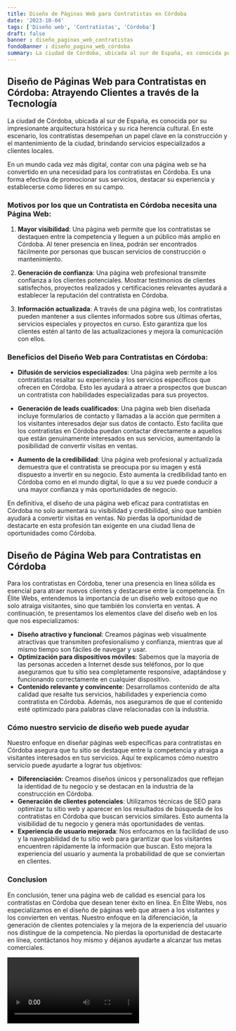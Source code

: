 ```yaml
---
title: Diseño de Páginas Web para Contratistas en Córdoba
date: '2023-10-04'
tags: ['Diseño web', 'Contratistas', 'Córdoba']
draft: false
banner : diseño_paginas_web_contratistas
fondoBanner : diseño_pagina_web_córdoba
summary: La ciudad de Córdoba, ubicada al sur de España, es conocida por su impresionante arquitectura histórica y su rica herencia cultural. En este escenario, los contratistas desempeñan un papel clave en la construcción y el mantenimiento de la ciudad, brindando servicios especializados a clientes locales.
---
```


## Diseño de Páginas Web para Contratistas en Córdoba: Atrayendo Clientes a través de la Tecnología

La ciudad de Córdoba, ubicada al sur de España, es conocida por su impresionante arquitectura histórica y su rica herencia cultural. En este escenario, los contratistas desempeñan un papel clave en la construcción y el mantenimiento de la ciudad, brindando servicios especializados a clientes locales.

En un mundo cada vez más digital, contar con una página web se ha convertido en una necesidad para los contratistas en Córdoba. Es una forma efectiva de promocionar sus servicios, destacar su experiencia y establecerse como líderes en su campo.

### Motivos por los que un Contratista en Córdoba necesita una Página Web:

1. **Mayor visibilidad**: Una página web permite que los contratistas se destaquen entre la competencia y lleguen a un público más amplio en Córdoba. Al tener presencia en línea, podrán ser encontrados fácilmente por personas que buscan servicios de construcción o mantenimiento.

2. **Generación de confianza**: Una página web profesional transmite confianza a los clientes potenciales. Mostrar testimonios de clientes satisfechos, proyectos realizados y certificaciones relevantes ayudará a establecer la reputación del contratista en Córdoba.

3. **Información actualizada**: A través de una página web, los contratistas pueden mantener a sus clientes informados sobre sus últimas ofertas, servicios especiales y proyectos en curso. Esto garantiza que los clientes estén al tanto de las actualizaciones y mejora la comunicación con ellos.

### Beneficios del Diseño Web para Contratistas en Córdoba:

- **Difusión de servicios especializados**: Una página web permite a los contratistas resaltar su experiencia y los servicios específicos que ofrecen en Córdoba. Esto les ayudará a atraer a prospectos que buscan un contratista con habilidades especializadas para sus proyectos.

- **Generación de leads cualificados**: Una página web bien diseñada incluye formularios de contacto y llamadas a la acción que permiten a los visitantes interesados dejar sus datos de contacto. Esto facilita que los contratistas en Córdoba puedan contactar directamente a aquellos que están genuinamente interesados en sus servicios, aumentando la posibilidad de convertir visitas en ventas.

- **Aumento de la credibilidad**: Una página web profesional y actualizada demuestra que el contratista se preocupa por su imagen y está dispuesto a invertir en su negocio. Esto aumenta la credibilidad tanto en Córdoba como en el mundo digital, lo que a su vez puede conducir a una mayor confianza y más oportunidades de negocio.

En definitiva, el diseño de una página web eficaz para contratistas en Córdoba no solo aumentará su visibilidad y credibilidad, sino que también ayudará a convertir visitas en ventas. No pierdas la oportunidad de destacarte en esta profesión tan exigente en una ciudad llena de oportunidades como Córdoba.

<GifSeo />

<Cta />

## Diseño de Página Web para Contratistas en Córdoba

Para los contratistas en Córdoba, tener una presencia en línea sólida es esencial para atraer nuevos clientes y destacarse entre la competencia. En Élite Webs, entendemos la importancia de un diseño web exitoso que no solo atraiga visitantes, sino que también los convierta en ventas. A continuación, te presentamos los elementos clave del diseño web en los que nos especializamos:

- **Diseño atractivo y funcional**: Creamos páginas web visualmente atractivas que transmiten profesionalismo y confianza, mientras que al mismo tiempo son fáciles de navegar y usar.
- **Optimización para dispositivos móviles**: Sabemos que la mayoría de las personas acceden a Internet desde sus teléfonos, por lo que aseguramos que tu sitio sea completamente responsive, adaptándose y funcionando correctamente en cualquier dispositivo.
- **Contenido relevante y convincente**: Desarrollamos contenido de alta calidad que resalte tus servicios, habilidades y experiencia como contratista en Córdoba. Además, nos aseguramos de que el contenido esté optimizado para palabras clave relacionadas con la industria.

### Cómo nuestro servicio de diseño web puede ayudar

Nuestro enfoque en diseñar páginas web específicas para contratistas en Córdoba asegura que tu sitio se destaque entre la competencia y atraiga a visitantes interesados en tus servicios. Aquí te explicamos cómo nuestro servicio puede ayudarte a lograr tus objetivos:

- **Diferenciación**: Creamos diseños únicos y personalizados que reflejan la identidad de tu negocio y se destacan en la industria de la construcción en Córdoba.
- **Generación de clientes potenciales**: Utilizamos técnicas de SEO para optimizar tu sitio web y aparecer en los resultados de búsqueda de los contratistas en Córdoba que buscan servicios similares. Esto aumenta la visibilidad de tu negocio y genera más oportunidades de ventas.
- **Experiencia de usuario mejorada**: Nos enfocamos en la facilidad de uso y la navegabilidad de tu sitio web para garantizar que los visitantes encuentren rápidamente la información que buscan. Esto mejora la experiencia del usuario y aumenta la probabilidad de que se conviertan en clientes.

### Conclusion

En conclusión, tener una página web de calidad es esencial para los contratistas en Córdoba que desean tener éxito en línea. En Élite Webs, nos especializamos en el diseño de páginas web que atraen a los visitantes y los convierten en ventas. Nuestro enfoque en la diferenciación, la generación de clientes potenciales y la mejora de la experiencia del usuario nos distingue de la competencia. No pierdas la oportunidad de destacarte en línea, contáctanos hoy mismo y déjanos ayudarte a alcanzar tus metas comerciales.

<Video />

<CtaBot job='Contratistas' city='Córdoba'/>

<Gmaps query='Córdoba+españa+maps' />